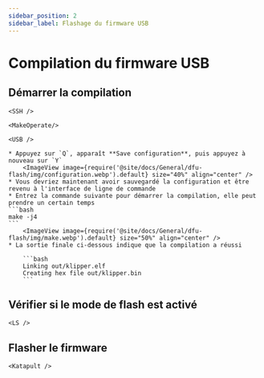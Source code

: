 ```yaml
---
sidebar_position: 2
sidebar_label: Flashage du firmware USB
---
```



# Compilation du firmware USB


## Démarrer la compilation

    <SSH />

    <MakeOperate/>

    <USB />

    * Appuyez sur `Q`, apparaît **Save configuration**, puis appuyez à nouveau sur `Y`
        <ImageView image={require('@site/docs/General/dfu-flash/img/configuration.webp').default} size="40%" align="center" />
    * Vous devriez maintenant avoir sauvegardé la configuration et être revenu à l'interface de ligne de commande
    * Entrez la commande suivante pour démarrer la compilation, elle peut prendre un certain temps
    ```bash
    make -j4
    ```
        <ImageView image={require('@site/docs/General/dfu-flash/img/make.webp').default} size="50%" align="center" />
    * La sortie finale ci-dessous indique que la compilation a réussi

        ```bash
        Linking out/klipper.elf
        Creating hex file out/klipper.bin
        ```

## Vérifier si le mode de flash est activé

    <LS />

## Flasher le firmware
    
    <Katapult />
